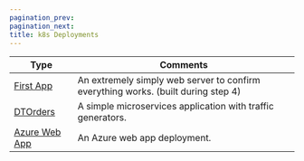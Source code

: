 ---
pagination_prev:
pagination_next:
title: k8s Deployments
---

| Type                                  | Comments                                                                          |
| ------------------------------------- | --------------------------------------------------------------------------------- |
| [First App](/docs/k8s/TestApp)        | An extremely simply web server to confirm everything works. (built during step 4) |
| [DTOrders](./dtorders)                | A simple microservices application with traffic generators.                       |
| [Azure Web App](/docs/scripts/webapp) | An Azure web app deployment.                                                      |
